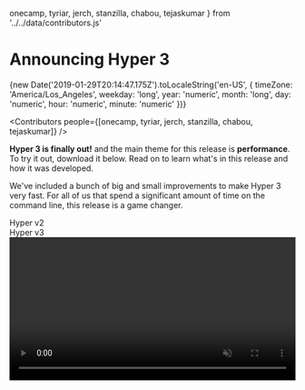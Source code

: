   onecamp,
  tyriar,
  jerch,
  stanzilla,
  chabou,
  tejaskumar
} from '../../data/contributors.js'

# Announcing Hyper 3

<div className="date">
  {new Date('2019-01-29T20:14:47.175Z').toLocaleString('en-US', {
    timeZone: 'America/Los_Angeles',
    weekday: 'long',
    year: 'numeric',
    month: 'long',
    day: 'numeric',
    hour: 'numeric',
    minute: 'numeric'
  })}
</div>

<Contributors
  people={[onecamp, tyriar, jerch, stanzilla, chabou, tejaskumar]}
/>

**Hyper 3 is finally out!** and the main theme for this release is
**performance**. To try it out, download it below. Read on to learn what's in
this release and how it was developed.

<div style={{ margin: '32px auto' }}>
  <DownloadButton />
  <style jsx>
    {`
      div {
        display: flex;
        justify-content: center;
      }
    `}
  </style>
</div>

We've included a bunch of big and small improvements to make Hyper 3 very fast.
For all of us that spend a significant amount of time on the command line, this
release is a game changer.

<div
  style={{
    display: 'flex',
    justifyContent: 'space-around',
    margin: '15px 0px 0px 0px'
  }}
>
  <div>Hyper v2</div>
  <div>Hyper v3</div>
</div>

<video id="vid" src="static/v2-vs-v3.mp4" width="100%" autoPlay loop muted />
<Caption>A video demonstrating a significant difference in performance between Hyper v2 and v3</Caption>

An interesting thing about this release is that it took a relatively short time
from <em>"let's make it faster"</em> to <em>"Holy shell! that's pretty fast!"</em>. The most
important tool we used to keep this process efficient was the [Chrome DevTools](https://twitter.com/chromedevtools) profiler. We'd like to say a huge shoutout to the Chrome team for their work on this.

We continuously captured CPU profiles to find bottlenecks and focused only on
those issues. Let's take a tour around the changes we made to make Hyper 3 one
of the fastest terminals out there.

### WebGL Renderer

The first bottleneck we found was the renderer. This is the piece of code that
takes the state of the terminal and draws the actual pixels to the screen. The
original Hyper renderer used the DOM, this was flexible, but slow.
Hyper 2 improved upon this by switching from [`hterm`](https://github.com/chromium/hterm) to [`xterm.js`](https://github.com/xtermjs/xterm.js/) and its
canvas-based renderer – which is _much_ faster. For Hyper 3, we knew it was
possible to make it faster by rewriting the renderer using
[WebGL](https://developer.mozilla.org/en-US/docs/Web/API/WebGL_API).

By a fortunate coincidence, as we were figuring out how to build such a thing,
[@tyriar](https://github.com/tyriar) (from xterm.js and VSCode), [was coming back from a "vacation"](https://twitter.com/Tyriar/status/1064932797016489984) where he
happened to be writing a shiny new WebGL
renderer (open source
is amazing ❤). We promptly merged @tyriar's branch onto a test fork, and well,
it ran circles around Hyper 2. Thanks @tyriar!

At the moment, there are a few minor limitations with this renderer. For example,
selection is always black-and-white, you can't have more than 16 terminals
visible simultaneously, etc. but we think the performance benefits vastly outweigh
these limitations.

The new renderer is still considered work-in-progress so expect more
improvements in the near future.

### IPC Batching

Another performance issue we noticed was that very verbose commands would cause
Hyper to choke for a few seconds, and then suddenly speed up again. For example,
running `find ~` would cause Hyper to:

- Run painfully slow for ~5 seconds (at ~1 frame-per-second)
- Suddenly get faster (at ~15 frames-per-second)
- Finish printing everything in ~10 seconds.

Digging into the CPU profiles, we noticed that the "renderer" process was
spending most of its time handling an overwhelming amount of messages coming
from the main process.

In these profiles, it's easy to see the difference between v2 and v3.

<div>
  <img src="../../static/batching.svg" />
</div>

The pink segments represent the time spent processing IPC, instead of parsing
or rendering.

[Electron](https://electronjs.org/), being Chromium based, uses a multi-process architecture where each
window runs on its own separate process called a "renderer" process.
Additionally, there's one Node.js-based "main" process that talks directly to
the underlying OS. In order for terminal data to be rendered by Hyper, it must
be passed from the main process to the renderer process using IPC (Inter-Process
Communication).

Node's IPC, unfortunately, comes with a non-trivial amount of overhead.
Messages are sent back and forth as **JSON strings** which must be encoded on
one side and decoded on the other. Further, receiving data through IPC is
an async operation and thus queued in [V8's](https://en.wikipedia.org/wiki/Chrome_V8) event loop. Yielding back the to the
event loop every time we're done processing one of these small messages was, of
course, making things worse overall. This repeated IPC caused thrashing when
processing bursts of text, like running `cat` on a large file.

We mitigated this problem with a simple solution: batch data into larger chunks
before sending them to the renderer process. IPC batching reduces the number of
messages for verbose commands significantly and **allows the renderer to focus on rendering**.

One important consideration was to **batch as much data to reduce the IPC
overhead, but not too much as to introduce perceivable latency**.

With this approach, the renderer process now spends most of its time doing
terminal emulation and rendering, as opposed to processing a fire hose of IPC
messages. The result is a smoother and faster terminal.

On a similar note, we're also testing a new approach to [deciding how much data
is parsed](https://github.com/zeit/xterm.js/pull/4/files) before yielding to the
renderer. The idea is to prevent dropped frames for a more responsive terminal.

### Electron v3

Hyper 3 bumps the underlying Electron version from v1 to v3. We also
tested Electron v4 (the latest and greatest) but a [regression in the Canvas
API](https://bugs.chromium.org/p/chromium/issues/detail?id=683994#c35) forced us
to stay on v3.

This version brings along newer versions of V8 and Node.js and
their corresponding bug fixes. We were hoping to see additional performance
improvements simply by upgrading Electron (given that v8 is being continuously
improved) but there were none that we could measure with our
benchmarks.

### Faster Startup Time

Hyper 3 improves startup time by creating the first pseudoterminal (pty) as
soon as possible. A pty is a facility that OSs provide to allow programs, such as
Hyper, to emulate terminals.

In previous versions, Hyper would wait for the Chromium window to open, wait for
the window to send an "I'm ready" message, and _then_ create the pty.

Turns out that these two things (creating the window and creating the pty) take
a substantial amount of time, but can be done in parallel. Hyper 3 starts
initializing both at the same time, so when the window says "I'm ready", the pty
is warmed-up and ready to be consumed. Giving us a decent boost in launch time
of about 150ms on Linux, with potentially higher gains on other platforms.

### Emoji Support

If you're on MacOS, you can now press `Command + Control + Space` to get the
emoji popup and [jazz up those commit
messages](https://gitmoji.carloscuesta.me/) for example.

<div>
  <div>
    <img src="../../static/emoji.png" />
  </div>
  <style jsx>
    {`
      div {
        #display: flex;
        #justify-content: center;
      }
      img {
        #transform: scale(1);
        width: 100%;
        background: #f00;
      }
    `}
  </style>
</div>

## Road Ahead

Terminals are one of those tools that have existed [since the 60s](https://en.wikipedia.org/wiki/VT100) that bring power and flexibility guarantees that will remain relevant for years to
come, so [we're in for the long
haul](https://twitter.com/rauchg/status/1074381303506587650).

Hyper is a new kind of terminal built on top of web technology with a focus on
extensibility. This opens new possibilities that can make the CLI experience
[more productive](https://github.com/chabou/hyper-pane), or simply [more
fun](https://github.com/Aaronius/hyper-cat).

We're excited to keep improving Hyper both in terms of performance and
capabilities. There's a lot to do. Feel free to [swing
by](https://github.com/zeit/hyper) and contribute to the future.

## Acknowledgments

We would like to highlight how amazing the open source community can be, not only the
fact that we're building on top of an incredible set of open source libraries
(e.g. xterm.js, electron, etc), but also because as soon as the xterm.js folks
heard we were working on performance, they jumped right in and helped us with
feedback and a bunch of initiatives they have on their side.

We'd like to extend a big word of thanks to the xterm.js team for their collaboration on Hyper 3.
